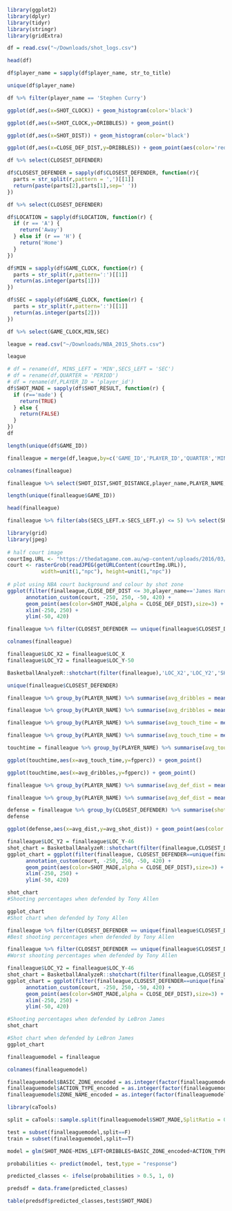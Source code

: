 ```r
library(ggplot2)
library(dplyr)
library(tidyr)
library(stringr)
library(gridExtra)
```

```r
df = read.csv("~/Downloads/shot_logs.csv")
```

```r
head(df)
```

```r
df$player_name = sapply(df$player_name, str_to_title)
```

```r
unique(df$player_name)
```

```r
df %>% filter(player_name == 'Stephen Curry')
```

```r
ggplot(df,aes(x=SHOT_CLOCK)) + geom_histogram(color='black')
```


```r
ggplot(df,aes(x=SHOT_CLOCK,y=DRIBBLES)) + geom_point()
```
```r
ggplot(df,aes(x=SHOT_DIST)) + geom_histogram(color='black')
```
```r
ggplot(df,aes(x=CLOSE_DEF_DIST,y=DRIBBLES)) + geom_point(aes(color='red'))
```
```r
df %>% select(CLOSEST_DEFENDER)
```
```r
df$CLOSEST_DEFENDER = sapply(df$CLOSEST_DEFENDER, function(r){
  parts = str_split(r,pattern = ',')[[1]]
  return(paste(parts[2],parts[1],sep=' '))
})
```

```r
df %>% select(CLOSEST_DEFENDER)
```
```r
df$LOCATION = sapply(df$LOCATION, function(r) {
  if (r == 'A') {
    return('Away')
  } else if (r == 'H') {
    return('Home')
  }
})
```

```r
df$MIN = sapply(df$GAME_CLOCK, function(r) {
  parts = str_split(r,pattern=':')[[1]]
  return(as.integer(parts[1]))
})
```

```r
df$SEC = sapply(df$GAME_CLOCK, function(r) {
  parts = str_split(r,pattern=':')[[1]]
  return(as.integer(parts[2]))
})
```

```r
df %>% select(GAME_CLOCK,MIN,SEC)
```

```r
league = read.csv("~/Downloads/NBA_2015_Shots.csv")
```

```r
league
```
```r
# df = rename(df, MINS_LEFT = 'MIN',SECS_LEFT = 'SEC')
# df = rename(df,QUARTER = 'PERIOD')
# df = rename(df,PLAYER_ID = 'player_id')
df$SHOT_MADE = sapply(df$SHOT_RESULT, function(r) {
  if (r=='made') {
    return(TRUE)
  } else {
    return(FALSE)
  }
})
df
```

```r
length(unique(df$GAME_ID))
```


```r
finalleague = merge(df,league,by=c('GAME_ID','PLAYER_ID','QUARTER','MINS_LEFT','SHOT_MADE'))
```

```r
colnames(finalleague)
```

```r
finalleague %>% select(SHOT_DIST,SHOT_DISTANCE,player_name,PLAYER_NAME,SHOT_RESULT,SHOT_MADE,ZONE_NAME,ZONE_ABB,SECS_LEFT.x,SECS_LEFT.y)
```
```r
length(unique(finalleague$GAME_ID))
```
```r
head(finalleague)
```

```r
finalleague %>% filter(abs(SECS_LEFT.x-SECS_LEFT.y) <= 5) %>% select(SHOT_DIST,SHOT_DISTANCE,player_name,PLAYER_NAME,SHOT_RESULT,SHOT_MADE,ZONE_NAME,ZONE_ABB,SECS_LEFT.x,SECS_LEFT.y,CLOSEST_DEFENDER)
```

```r
library(grid)
library(jpeg)
 
# half court image
courtImg.URL <- "https://thedatagame.com.au/wp-content/uploads/2016/03/nba_court.jpg"
court <- rasterGrob(readJPEG(getURLContent(courtImg.URL)),
           width=unit(1,"npc"), height=unit(1,"npc"))
 
# plot using NBA court background and colour by shot zone
ggplot(filter(finalleague,CLOSE_DEF_DIST <= 30,player_name=='James Harden'), aes(x=LOC_X*10, y=LOC_Y*10-41.75)) + 
      annotation_custom(court, -250, 250, -50, 420) +
      geom_point(aes(color=SHOT_MADE,alpha = CLOSE_DEF_DIST),size=3) +
      xlim(-250, 250) +
      ylim(-50, 420)
```
```r
finalleague %>% filter(CLOSEST_DEFENDER == unique(finalleague$CLOSEST_DEFENDER)[176])
```
```r
colnames(finalleague)
```

```r
finalleague$LOC_X2 = finalleague$LOC_X
finalleague$LOC_Y2 = finalleague$LOC_Y-50
```


```r
BasketballAnalyzeR::shotchart(filter(finalleague),'LOC_X2','LOC_Y2','SHOT_DIST',scatter = F,type="sectors",result = 'result',num.sect = 6)
```
```r
unique(finalleague$CLOSEST_DEFENDER)
```
```r
finalleague %>% group_by(PLAYER_NAME) %>% summarise(avg_dribbles = mean(DRIBBLES),shots=n()) %>% arrange(desc(avg_dribbles))
```
```r
finalleague %>% group_by(PLAYER_NAME) %>% summarise(avg_dribbles = mean(DRIBBLES),shots=n()) %>% arrange((avg_dribbles))
```


```r
finalleague %>% group_by(PLAYER_NAME) %>% summarise(avg_touch_time = mean(TOUCH_TIME),shots=n()) %>% arrange(desc(avg_touch_time))
```
```r
finalleague %>% group_by(PLAYER_NAME) %>% summarise(avg_touch_time = mean(TOUCH_TIME),shots=n()) %>% arrange((avg_touch_time))

```
```r
touchtime = finalleague %>% group_by(PLAYER_NAME) %>% summarise(avg_touch_time = mean(TOUCH_TIME),fgperc=sum(SHOT_MADE==1)/n(),avg_dribbles = mean(DRIBBLES)) %>% arrange((avg_touch_time))
```

```r
ggplot(touchtime,aes(x=avg_touch_time,y=fgperc)) + geom_point() 
```
```r
ggplot(touchtime,aes(x=avg_dribbles,y=fgperc)) + geom_point()  
```

```r
finalleague %>% group_by(PLAYER_NAME) %>% summarise(avg_def_dist = mean(CLOSE_DEF_DIST),shots=n(),fgperc=sum(SHOT_MADE==1)/n()) %>% arrange(desc(avg_def_dist))
```
```r
finalleague %>% group_by(PLAYER_NAME) %>% summarise(avg_def_dist = mean(CLOSE_DEF_DIST),shots=n(),fgperc=sum(SHOT_MADE==1)/n()) %>% arrange((avg_def_dist))
```

```r
defense = finalleague %>% group_by(CLOSEST_DEFENDER) %>% summarise(shots = n(),avg_dist=mean(CLOSE_DEF_DIST),fgperc=sum(SHOT_MADE ==1)/n(),avg_shot_dist =mean(SHOT_DIST)) %>% filter(shots >=mean(shots)) %>% arrange(fgperc)
defense
```
```r
ggplot(defense,aes(x=avg_dist,y=avg_shot_dist)) + geom_point(aes(color = fgperc)) + geom_smooth()
```
```r
finalleague$LOC_Y2 = finalleague$LOC_Y-46
shot_chart = BasketballAnalyzeR::shotchart(filter(finalleague,CLOSEST_DEFENDER==unique(finalleague$CLOSEST_DEFENDER)[176]),'LOC_X2','LOC_Y2','SHOT_DIST',scatter = F,type="sectors",result = 'result',num.sect = 6) 
ggplot_chart = ggplot(filter(finalleague, CLOSEST_DEFENDER==unique(finalleague$CLOSEST_DEFENDER)[176]), aes(x=LOC_X*10, y=LOC_Y*10-41.75)) + 
      annotation_custom(court, -250, 250, -50, 420) +
      geom_point(aes(color=SHOT_MADE,alpha = CLOSE_DEF_DIST),size=3) +
      xlim(-250, 250) +
      ylim(-50, 420)

```

```r
shot_chart
#Shooting percentages when defended by Tony Allen

```
```r
ggplot_chart
#Shot chart when defended by Tony Allen
```
```r
finalleague %>% filter(CLOSEST_DEFENDER == unique(finalleague$CLOSEST_DEFENDER)[176]) %>% group_by(player_name) %>% summarise(shots=n(),shootingperc = sum(SHOT_MADE==1)/n()) %>% filter(shots >=mean(shots)) %>% arrange(desc(shootingperc))
#Best shooting percentages when defended by Tony Allen
```
```r
finalleague %>% filter(CLOSEST_DEFENDER == unique(finalleague$CLOSEST_DEFENDER)[176]) %>% group_by(player_name) %>% summarise(shots=n(),shootingperc = sum(SHOT_MADE==1)/n()) %>% filter(shots >=mean(shots)) %>% arrange(shootingperc)
#Worst shooting percentages when defended by Tony Allen
```

```r
finalleague$LOC_Y2 = finalleague$LOC_Y-46
shot_chart = BasketballAnalyzeR::shotchart(filter(finalleague,CLOSEST_DEFENDER==unique(finalleague$CLOSEST_DEFENDER)[301]),'LOC_X2','LOC_Y2','SHOT_DIST',scatter = F,type="sectors",result = 'result',num.sect = 6) 
ggplot_chart = ggplot(filter(finalleague,CLOSEST_DEFENDER==unique(finalleague$CLOSEST_DEFENDER)[301]), aes(x=LOC_X*10, y=LOC_Y*10-41.75)) + 
      annotation_custom(court, -250, 250, -50, 420) +
      geom_point(aes(color=SHOT_MADE,alpha = CLOSE_DEF_DIST),size=3) +
      xlim(-250, 250) +
      ylim(-50, 420)
```

```r
#Shooting percentages when defended by LeBron James
shot_chart
```

```r
#Shot chart when defended by LeBron James
ggplot_chart
```


```r
finalleaguemodel = finalleague
```

```r
colnames(finalleaguemodel)
```

```r
finalleaguemodel$BASIC_ZONE_encoded = as.integer(factor(finalleaguemodel$BASIC_ZONE))
finalleaguemodel$ACTION_TYPE_encoded = as.integer(factor(finalleaguemodel$ACTION_TYPE))
finalleaguemodel$ZONE_NAME_encoded = as.integer(factor(finalleaguemodel$ZONE_NAME))

```

```r
library(caTools)

split = caTools::sample.split(finalleaguemodel$SHOT_MADE,SplitRatio = 0.7)
```

```r
test = subset(finalleaguemodel,split==F)
train = subset(finalleaguemodel,split==T)

```

```r
model = glm(SHOT_MADE~MINS_LEFT+DRIBBLES+BASIC_ZONE_encoded+ACTION_TYPE_encoded+TOUCH_TIME+CLOSE_DEF_DIST+SHOT_DISTANCE+QUARTER+SHOT_CLOCK+SECS_LEFT.x,data=train,family = binomial)
```

```r
probabilities <- predict(model, test,type = "response")
```

```r
predicted_classes <- ifelse(probabilities > 0.5, 1, 0)
```

```r
predsdf = data.frame(predicted_classes)
```

```r
table(predsdf$predicted_classes,test$SHOT_MADE)
```



